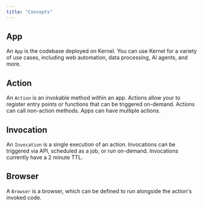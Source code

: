 ```yaml
---
title: "Concepts"
---
```


## App
An `App` is the codebase deployed on Kernel. You can use Kernel for a variety of use cases, including web automation, data processing, AI agents, and more.

## Action
An `Action` is an invokable method within an app. Actions allow your to register entry points or functions that can be triggered on-demand. Actions can call non-action methods. Apps can have multiple actions.

## Invocation
An `Invocation` is a single execution of an action. Invocations can be triggered via API, scheduled as a job, or run on-demand. Invocations currently have a 2 minute TTL.

## Browser
A `Browser` is a browser, which can be defined to run alongside the action's invoked code.
